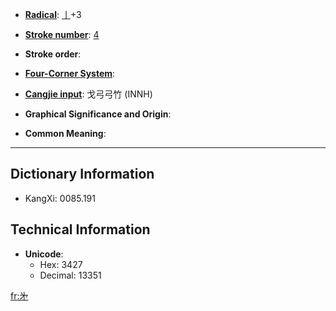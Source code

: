 * '''[[Wiktionary:Chinese radical index| Radical]]''': [[Wiktionary:Chinese radical index 亅|亅]]+3

* '''[[Wiktionary:Chinese total strokes index|Stroke number]]''': [[Wiktionary:Chinese total strokes index 4|4]]

* '''Stroke order''': 

* '''[[Wiktionary:Chinese four corner index|Four-Corner System]]''': 

* '''[[Wiktionary:Chinese Cangjie index|Cangjie input]]''': 戈弓弓竹 (INNH)

* '''Graphical Significance and Origin''': 

* '''Common Meaning''': 

----

== Dictionary Information ==

* KangXi: 0085.191

== Technical Information ==

* '''Unicode''':
** Hex: 3427
** Decimal: 13351

[[fr:㐧]]